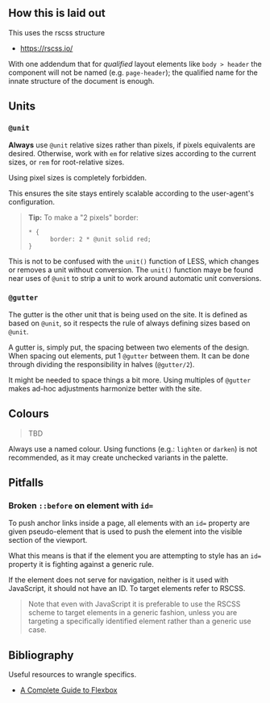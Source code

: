 
<Meta title="Conventions" />





How this is laid out
--------------------

This uses the rscss structure

 * https://rscss.io/

With one addendum that for *qualified* layout elements like `body > header` the
component will not be named (e.g. `page-header`); the qualified name for the
innate structure of the document is enough.


Units
-----

### `@unit`

**Always** use `@unit` relative sizes rather than pixels, if pixels equivalents
are desired. Otherwise, work with `em` for relative sizes according to the
current sizes, or `rem` for root-relative sizes.

Using pixel sizes is completely forbidden.

This ensures the site stays entirely scalable according to the user-agent's
configuration.

> **Tip:** To make a "2 pixels" border:
>
> ```
> * {
>       border: 2 * @unit solid red;
> }
> ```

This is not to be confused with the `unit()` function of LESS, which changes or
removes a unit without conversion. The `unit()` function maye be found near
uses of `@unit` to strip a unit to work around automatic unit conversions.

### `@gutter`

The gutter is the other unit that is being used on the site. It is defined as
based on `@unit`, so it respects the rule of always defining sizes based on
`@unit`.

A gutter is, simply put, the spacing between two elements of the design. When
spacing out elements, put 1 `@gutter` between them. It can be done through
dividing the responsibility in halves (`@gutter/2`).

It might be needed to space things a bit more. Using multiples of `@gutter`
makes ad-hoc adjustments harmonize better with the site.


Colours
-------

> TBD

Always use a named colour. Using functions (e.g.: `lighten` or `darken`) is not
recommended, as it may create unchecked variants in the palette.


Pitfalls
--------

### Broken `::before` on element with `id=`

To push anchor links inside a page, all elements with an `id=` property
are given pseudo-element that is used to push the element into the
visible section of the viewport.

What this means is that if the element you are attempting to style
has an `id=` property it is fighting against a generic rule.

If the element does not serve for navigation, neither is it used with
JavaScript, it should not have an ID. To target elements refer to RSCSS.

> Note that even with JavaScript it is preferable to use the RSCSS
> scheme to target elements in a generic fashion, unless you are
> targeting a specifically identified element rather than a generic use
> case.


Bibliography
------------

Useful resources to wrangle specifics.

 * [A Complete Guide to Flexbox](https://css-tricks.com/snippets/css/a-guide-to-flexbox/)

